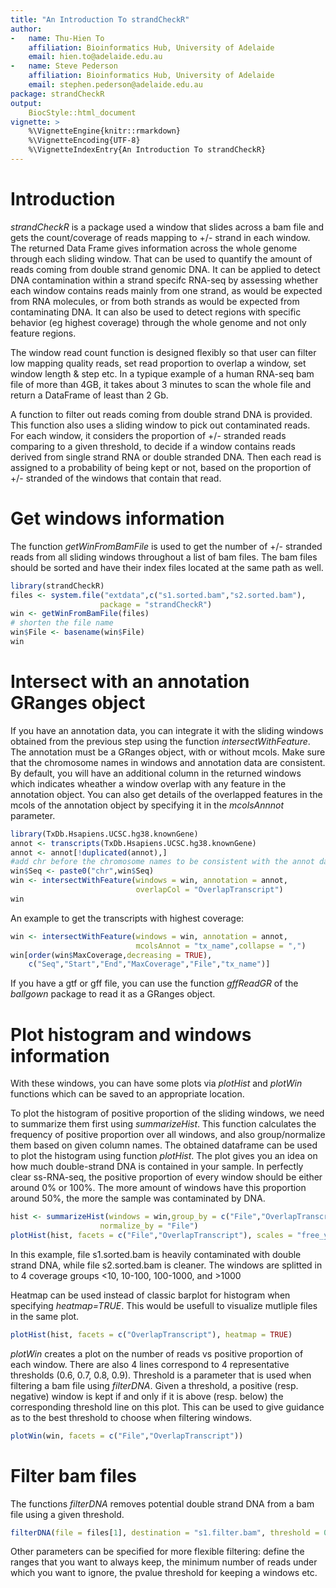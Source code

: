 ```yaml
---
title: "An Introduction To strandCheckR"
author:
-   name: Thu-Hien To
    affiliation: Bioinformatics Hub, University of Adelaide
    email: hien.to@adelaide.edu.au
-   name: Steve Pederson
    affiliation: Bioinformatics Hub, University of Adelaide
    email: stephen.pederson@adelaide.edu.au
package: strandCheckR
output:
    BiocStyle::html_document
vignette: >
    %\VignetteEngine{knitr::rmarkdown}
    %\VignetteEncoding{UTF-8}
    %\VignetteIndexEntry{An Introduction To strandCheckR}
---
```


# Introduction

*strandCheckR* is a package used a window that slides across a bam file and
gets the count/coverage of reads mapping to +/- strand in each window.
The returned Data Frame gives information across the whole genome through each
sliding window. That can be used to quantify the amount of reads coming from 
double strand genomic DNA. It can be applied to detect DNA contamination within 
a strand specifc RNA-seq by assessing whether each window contains reads mainly 
from one strand, as would be expected from RNA molecules, or from both strands 
as would be expected from contaminating DNA.
It can also be used to detect regions with specific behavior (eg highest 
coverage) through the whole genome and not only feature regions.

The window read count function is designed flexibly so that user can filter
low mapping quality reads, set read proportion to overlap a window, set window 
length & step etc.
In a typique example of a human RNA-seq bam file of more than 4GB, it takes
about 3 minutes to scan the whole file and return a DataFrame of least than 2 
Gb.

A function to filter out reads coming from double strand DNA is provided.
This function also uses a sliding window to pick out contaminated reads. 
For each window, it considers the proportion of +/- stranded reads comparing 
to a given threshold, to decide if a window contains reads derived from single 
strand RNA or double stranded DNA.
Then each read is assigned to a probability of being kept or not, 
based on the proportion of +/- stranded of the windows that contain 
that read.

# Get windows information

The function *getWinFromBamFile* is used to get the number of +/- stranded 
reads from all sliding windows throughout a list of bam files.
The bam files should be sorted and have their index files located at the same 
path as well.


```r
library(strandCheckR)
files <- system.file("extdata",c("s1.sorted.bam","s2.sorted.bam"),
                    package = "strandCheckR")
win <- getWinFromBamFile(files)
# shorten the file name
win$File <- basename(win$File)
win
```

# Intersect with an annotation GRanges object

If you have an annotation data, you can integrate it with the sliding windows 
obtained from the previous step using the function *intersectWithFeature*. The 
annotation must be a GRanges object, with or without mcols. Make sure that the 
chromosome names in windows and annotation data are consistent.
By default, you will have an additional column in the returned windows which 
indicates wheather a window overlap with any feature in the annotation object. 
You can also get details of the overlapped features in the mcols of the 
annotation object by specifying it in the *mcolsAnnnot* parameter.

```r
library(TxDb.Hsapiens.UCSC.hg38.knownGene)
annot <- transcripts(TxDb.Hsapiens.UCSC.hg38.knownGene)
annot <- annot[!duplicated(annot),]
#add chr before the chromosome names to be consistent with the annot data
win$Seq <- paste0("chr",win$Seq) 
win <- intersectWithFeature(windows = win, annotation = annot, 
                            overlapCol = "OverlapTranscript")
win
```

An example to get the transcripts with highest coverage:

```r
win <- intersectWithFeature(windows = win, annotation = annot,
                            mcolsAnnot = "tx_name",collapse = ",")
win[order(win$MaxCoverage,decreasing = TRUE),
    c("Seq","Start","End","MaxCoverage","File","tx_name")]
```

If you have a gtf or gff file, you can use the function *gffReadGR* of the 
*ballgown* package to read it as a GRanges object.

# Plot histogram and windows information

With these windows, you can have some plots via *plotHist* and *plotWin* 
functions which can be saved to an appropriate location.

To plot the histogram of positive proportion of the sliding windows, we need to 
summarize them first using *summarizeHist*. This function calculates the 
frequency of positive proportion over all windows, and also group/normalize 
them based on given column names. The obtained dataframe can be used to plot 
the histogram using function *plotHist*. The plot gives you an idea on how much 
double-strand DNA is contained in your sample. In perfectly clear ss-RNA-seq, 
the positive proportion of every window should be either around 0\% or 100\%. 
The more amount of windows have this proportion around 50\%, the more the 
sample was contaminated by DNA. 

```r
hist <- summarizeHist(windows = win,group_by = c("File","OverlapTranscript"), 
                    normalize_by = "File")
plotHist(hist, facets = c("File","OverlapTranscript"), scales = "free_y")
```

In this example, file s1.sorted.bam is heavily contaminated with double strand 
DNA, while file s2.sorted.bam is cleaner. The windows are splitted in to 4 
coverage groups <10, 10-100, 100-1000, and >1000

Heatmap can be used instead of classic barplot for histogram when specifying 
*heatmap=TRUE*. This would be usefull to visualize mutliple files in the 
same plot.

```r
plotHist(hist, facets = c("OverlapTranscript"), heatmap = TRUE)
```


*plotWin* creates a plot on the number of reads vs positive proportion of each 
window. There are also 4 lines correspond to 4 representative thresholds 
(0.6, 0.7, 0.8, 0.9). Threshold is a parameter that is used when filtering a 
bam file using *filterDNA*. Given a threshold, a positive (resp. negative) 
window is kept if and only if it is above (resp. below) the corresponding 
threshold line on this plot. This can be used to give guidance as to the best 
threshold to choose when filtering windows.

```r
plotWin(win, facets = c("File","OverlapTranscript"))
```

# Filter bam files

The functions *filterDNA* removes potential double strand DNA from a bam file 
using a given threshold.

```r
filterDNA(file = files[1], destination = "s1.filter.bam", threshold = 0.7)
```


Other parameters can be specified for more flexible filtering: define the 
ranges that you want to always keep, the minimum number of reads under which 
you want to ignore, the pvalue threshold for keeping a windows etc. 